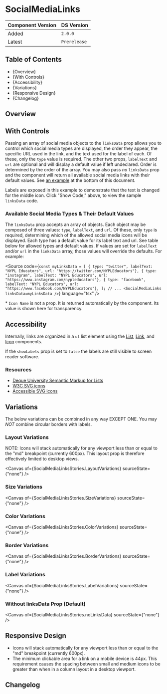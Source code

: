 
<Meta of={SocialMediaLinksStories} />

# SocialMediaLinks

| Component Version | DS Version   |
| ----------------- | ------------ |
| Added             | `2.0.0`      |
| Latest            | `Prerelease` |

## Table of Contents

- {<Link href="#overview" target="_self">Overview</Link>}
- {<Link href="#with-controls" target="_self">With Controls</Link>}
- {<Link href="#accessibility" target="_self">Accessibility</Link>}
- {<Link href="#variations" target="_self">Variations</Link>}
- {<Link href="#responsive-design" target="_self">Responsive Design</Link>}
- {<Link href="#changelog" target="_self">Changelog</Link>}

## Overview

<Description of={SocialMediaLinksStories} />

## With Controls

<Canvas of={SocialMediaLinksStories.WithControls} />

Passing an array of social media objects to the `linksData` prop allows you to control which social media types are
displayed, the order they appear, the specific URL used in the link, and the text used for the label of each.
Of these, only the `type` value is required. The other two props, `labelText` and `url` are optional and will display
a default value if left undeclared. Order is determined by the order of the array. You may also pass
_no_ `linksData` prop and the component will return all available social media links with their default values. See [an
example](#heading-nodata) at the bottom of this document.

Labels are exposed in this example to demonstrate that the text is changed for the middle icon. Click "Show Code," above,
to view the sample `linksData` code.

<ArgTypes of={SocialMediaLinksStories.WithControls} />

### Available Social Media Types & Their Default Values

The `linksData` prop accepts an array of objects. Each object may be composed of three values: `type`, `labelText`,
and `url`. Of these, only `type` is required, determining which of the allowed social media icons will be displayed.
Each type has a default value for its label text and url. See table below for allowed types and default values.
If values are set for `labelText` and/or `url` in the `linksData` array, those values will override the defaults.
For example:

<Source
  code={`
const myLinksData = [
  { type: "twitter", labelText: "NYPL Educators", url: "https://twitter.com/NYPLEducators"},
  { type: "instagram", labelText: "NYPL Educators", url: "https://www.instagram.com/nypleducators"},
  { type: "facebook", labelText: "NYPL Educators", url: "https://www.facebook.com/NYPLEducators"},
];
// ...
<SocialMediaLinks linksData=myLinksData />
`}
  language="tsx"
/>

<Canvas withSource="none">
  <Table
    columnHeaders={["Type", "Label Text", "URL", "Icon Name*"]}
    tableData={GetTableData()}
    showRowDividers={true}
  />
</Canvas>

\* `Icon Name` is not a prop. It is returned automatically by the component. Its value is shown here for transparency.

## Accessibility

Internally, links are organized in a `ul` list element using the
[List](/?path=/docs/components-typography-styles-list--docs),
[Link](/?path=/docs/components-navigation-link--docs), and
[Icon](/?path=/docs/components-media-icons-icon--docs) components.

If the `showLabels` prop is set to `false` the labels are still visible to screen reader software.

### Resources

- [Deque University Semantic Markup for Lists](https://dequeuniversity.com/tips/list-markup)
- [W3C SVG icons](https://design-system.w3.org/styles/svg-icons.html)
- [Accessible SVG icons](https://css-tricks.com/accessible-svg-icons/)

## Variations

The below variations can be combined in any way EXCEPT ONE. You may _NOT_ combine circular borders with labels.

### Layout Variations

NOTE: Icons will stack automatically for any viewport less than or equal to the "md" breakpoint (currently 600px).
This layout prop is therefore effectively limited to desktop views.

<Canvas of={SocialMediaLinksStories.LayoutVariations} sourceState={"none"} />

### Size Variations

<Canvas of={SocialMediaLinksStories.SizeVariations} sourceState={"none"} />

### Color Variations

<Canvas of={SocialMediaLinksStories.ColorVariations} sourceState={"none"} />

### Border Variations

<Canvas of={SocialMediaLinksStories.BorderVariations} sourceState={"none"} />

### Label Variations

<Canvas of={SocialMediaLinksStories.LabelVariations} sourceState={"none"} />

### Without linksData Prop (Default)

<Canvas of={SocialMediaLinksStories.noLinksData} sourceState={"none"} />

## Responsive Design

- Icons will stack automatically for any viewport less than or equal to the "md" breakpoint (currently 600px).
- The minimum clickable area for a link on a mobile device is 44px. This requirement causes the spacing between
  small and medium icons to be greater than when in a column layout in a desktop viewport.

## Changelog

<ComponentChangelogTable changelogData={changelogData} />
